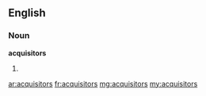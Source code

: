 ==English==

===Noun===
'''acquisitors'''

# {{plural of|acquisitor}}

[[ar:acquisitors]]
[[fr:acquisitors]]
[[mg:acquisitors]]
[[my:acquisitors]]